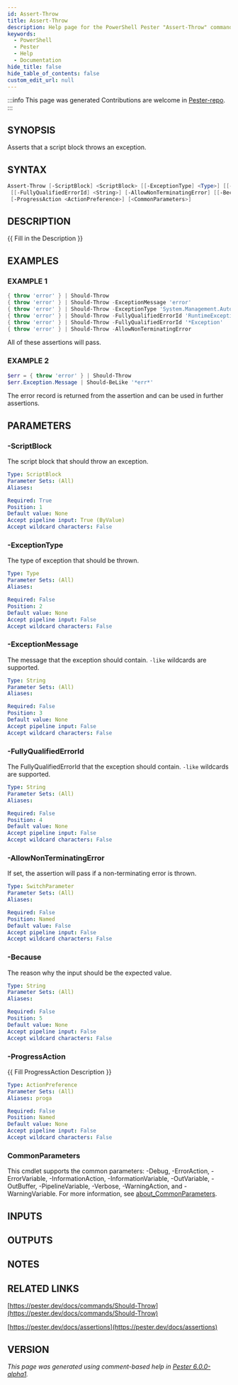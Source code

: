 ```yaml
---
id: Assert-Throw
title: Assert-Throw
description: Help page for the PowerShell Pester "Assert-Throw" command
keywords:
  - PowerShell
  - Pester
  - Help
  - Documentation
hide_title: false
hide_table_of_contents: false
custom_edit_url: null
---
```


:::info This page was generated
Contributions are welcome in [Pester-repo](https://github.com/pester/pester).
:::

## SYNOPSIS

Asserts that a script block throws an exception.

## SYNTAX

```powershell
Assert-Throw [-ScriptBlock] <ScriptBlock> [[-ExceptionType] <Type>] [[-ExceptionMessage] <String>]
 [[-FullyQualifiedErrorId] <String>] [-AllowNonTerminatingError] [[-Because] <String>]
 [-ProgressAction <ActionPreference>] [<CommonParameters>]
```

## DESCRIPTION

\{\{ Fill in the Description \}\}

## EXAMPLES

### EXAMPLE 1

```powershell
{ throw 'error' } | Should-Throw
{ throw 'error' } | Should-Throw -ExceptionMessage 'error'
{ throw 'error' } | Should-Throw -ExceptionType 'System.Management.Automation.RuntimeException'
{ throw 'error' } | Should-Throw -FullyQualifiedErrorId 'RuntimeException'
{ throw 'error' } | Should-Throw -FullyQualifiedErrorId '*Exception'
{ throw 'error' } | Should-Throw -AllowNonTerminatingError
```

All of these assertions will pass.

### EXAMPLE 2

```powershell
$err = { throw 'error' } | Should-Throw
$err.Exception.Message | Should-BeLike '*err*'
```

The error record is returned from the assertion and can be used in further assertions.

## PARAMETERS

### -ScriptBlock

The script block that should throw an exception.

```yaml
Type: ScriptBlock
Parameter Sets: (All)
Aliases:

Required: True
Position: 1
Default value: None
Accept pipeline input: True (ByValue)
Accept wildcard characters: False
```

### -ExceptionType

The type of exception that should be thrown.

```yaml
Type: Type
Parameter Sets: (All)
Aliases:

Required: False
Position: 2
Default value: None
Accept pipeline input: False
Accept wildcard characters: False
```

### -ExceptionMessage

The message that the exception should contain.
`-like` wildcards are supported.

```yaml
Type: String
Parameter Sets: (All)
Aliases:

Required: False
Position: 3
Default value: None
Accept pipeline input: False
Accept wildcard characters: False
```

### -FullyQualifiedErrorId

The FullyQualifiedErrorId that the exception should contain.
`-like` wildcards are supported.

```yaml
Type: String
Parameter Sets: (All)
Aliases:

Required: False
Position: 4
Default value: None
Accept pipeline input: False
Accept wildcard characters: False
```

### -AllowNonTerminatingError

If set, the assertion will pass if a non-terminating error is thrown.

```yaml
Type: SwitchParameter
Parameter Sets: (All)
Aliases:

Required: False
Position: Named
Default value: False
Accept pipeline input: False
Accept wildcard characters: False
```

### -Because

The reason why the input should be the expected value.

```yaml
Type: String
Parameter Sets: (All)
Aliases:

Required: False
Position: 5
Default value: None
Accept pipeline input: False
Accept wildcard characters: False
```

### -ProgressAction

\{\{ Fill ProgressAction Description \}\}

```yaml
Type: ActionPreference
Parameter Sets: (All)
Aliases: proga

Required: False
Position: Named
Default value: None
Accept pipeline input: False
Accept wildcard characters: False
```

### CommonParameters

This cmdlet supports the common parameters: -Debug, -ErrorAction, -ErrorVariable, -InformationAction, -InformationVariable, -OutVariable, -OutBuffer, -PipelineVariable, -Verbose, -WarningAction, and -WarningVariable. For more information, see [about_CommonParameters](http://go.microsoft.com/fwlink/?LinkID=113216).

## INPUTS

## OUTPUTS

## NOTES

## RELATED LINKS

[https://pester.dev/docs/commands/Should-Throw](https://pester.dev/docs/commands/Should-Throw)

[https://pester.dev/docs/assertions](https://pester.dev/docs/assertions)

## VERSION

*This page was generated using comment-based help in [Pester 6.0.0-alpha1](https://github.com/pester/pester).*
